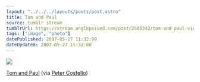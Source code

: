 ```yaml
---
layout: "../../../layouts/posts/post.astro"
title: Tom and Paul
source: tumblr stream
tumblrUrl: https://stream.anglepoised.com/post/2505342/tom-and-paul-via-peter-costello
tags: ["image", "photo"]
datePublished: 2007-05-27 11:32:00
dateUpdated: 2007-05-27 11:32:00
---
```


![](/images/notes/tom-and-paul.jpg)

[Tom and Paul](https://www.flickr.com/photos/petercostello/438416775) (via [Peter Costello](http://flickr.com/photos/petercostello))
